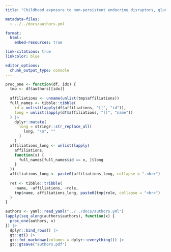 ```yaml
---
title: "Childhood exposure to non-persistent endocrine disruptors, glucocorticosteroids, and neurodevelopment: A study based on the parametric g-formula"

metadata-files:
  - ../../docs/authors.yml

format:
  html:
    embed-resources: true

link-citations: true
linkcolor: blue

editor_options:
  chunk_output_type: console
---
```


```r
proc_one <- function(df, idx) {
  tmp <- df$authors[[idx]]
  
  affiliations <- unname(unlist(tmp$affiliations))
  full_names <- tibble::tibble(
    id = unlist(lapply(df$affiliations, "[[", "id")),
    long = unlist(lapply(df$affiliations, "[[", "name"))
  ) |>
    dplyr::mutate(
      long = stringr::str_replace_all(
        long, "\n", ""
      )
    )
  affiliations_long <- unlist(lapply(
    affiliations,
    function(x) {
      full_names[full_names$id == x, ]$long
    }
  ))
  affiliations_long <- paste0(affiliations_long, collapse = ".<br>")
  
  ret <- tibble::tribble(
    ~name, ~affiliations, ~role,
    tmp$name, affiliations_long, paste0(tmp$role, collapse = "<br>")
  )
}
```

```r
authors <- yaml::read_yaml("../../docs/authors.yml")
lapply(seq_along(authors$authors), function(x) {
  proc_one(authors, x)
}) |>
  dplyr::bind_rows() |>
  gt::gt() |>
  gt::fmt_markdown(columns = dplyr::everything()) |>
  gt::gtsave("authors.pdf")
```

